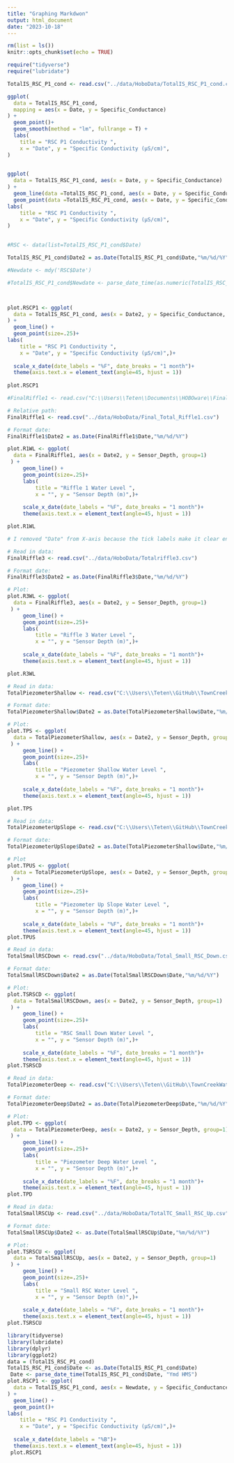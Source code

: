 ```yaml
---
title: "Graphing Markdwon"
output: html_document
date: "2023-10-18"
---
```


```r
rm(list = ls())
knitr::opts_chunk$set(echo = TRUE)
```

```r
require("tidyverse")
require("lubridate")
```


```r
TotalIS_RSC_P1_cond <- read.csv("../data/HoboData/TotalIS_RSC_P1_cond.csv")
```


```r
ggplot(
  data = TotalIS_RSC_P1_cond,
  mapping = aes(x = Date, y = Specific_Conductance)
) +
  geom_point()+
  geom_smooth(method = "lm", fullrange = T) +
  labs(
    title = "RSC P1 Conductivity ",
    x = "Date", y = "Specific Conductivity (μS/cm)",
) 
   
```


```r
ggplot(
  data = TotalIS_RSC_P1_cond, aes(x = Date, y = Specific_Conductance)
) +
  geom_line(data =TotalIS_RSC_P1_cond, aes(x = Date, y = Specific_Conductance)  )+
  geom_point(data =TotalIS_RSC_P1_cond, aes(x = Date, y = Specific_Conductance) )+ 
labs(
    title = "RSC P1 Conductivity ",
    x = "Date", y = "Specific Conductivity (μS/cm)",
) 
   
```

```r
#RSC <- data(list=TotalIS_RSC_P1_cond$Date)

TotalIS_RSC_P1_cond$Date2 = as.Date(TotalIS_RSC_P1_cond$Date,"%m/%d/%Y")

#Newdate <- mdy('RSC$Date')

#TotalIS_RSC_P1_cond$Newdate <- parse_date_time(as.numeric(TotalIS_RSC_P1_cond$Date, "mdy HM"))



plot.RSCP1 <- ggplot(
  data = TotalIS_RSC_P1_cond, aes(x = Date2, y = Specific_Conductance, group=1)
) +
  geom_line() +
  geom_point(size=.25)+ 
labs(
    title = "RSC P1 Conductivity ",
    x = "Date", y = "Specific Conductivity (μS/cm)",)+
    
  scale_x_date(date_labels = "%F", date_breaks = "1 month")+
  theme(axis.text.x = element_text(angle=45, hjust = 1))
    
plot.RSCP1
```


```r
#FinalRiffle1 <- read.csv("C:\\Users\\Teten\\Documents\\HOBOware\\Final_Total_Riffle1.csv") # Tete's Windows path

# Relative path:
FinalRiffle1 <- read.csv("../data/HoboData/Final_Total_Riffle1.csv")

# Format date:
FinalRiffle1$Date2 = as.Date(FinalRiffle1$Date,"%m/%d/%Y")

plot.R1WL <- ggplot(
  data = FinalRiffle1, aes(x = Date2, y = Sensor_Depth, group=1)
 ) +
     geom_line() +
     geom_point(size=.25)+ 
     labs(
         title = "Riffle 1 Water Level ",
         x = "", y = "Sensor Depth (m)",)+
     
     scale_x_date(date_labels = "%F", date_breaks = "1 month")+
     theme(axis.text.x = element_text(angle=45, hjust = 1))

plot.R1WL

# I removed "Date" from X-axis because the tick labels make it clear enough that it's a date
```

```r
# Read in data:
FinalRiffle3 <- read.csv("../data/HoboData/Totalriffle3.csv")

# Format date:
FinalRiffle3$Date2 = as.Date(FinalRiffle3$Date,"%m/%d/%Y")

# Plot:
plot.R3WL <- ggplot(
  data = FinalRiffle3, aes(x = Date2, y = Sensor_Depth, group=1)
 ) +
     geom_line() +
     geom_point(size=.25)+ 
     labs(
         title = "Riffle 3 Water Level ",
         x = "", y = "Sensor Depth (m)",)+
     
     scale_x_date(date_labels = "%F", date_breaks = "1 month")+
     theme(axis.text.x = element_text(angle=45, hjust = 1))

plot.R3WL

```

```r
# Read in data:
TotalPiezometerShallow <- read.csv("C:\\Users\\Teten\\GitHub\\TownCreekWater\\data\\HoboData\\TotalRSC_Piezometer_shallow.csv")

# Format date:
TotalPiezometerShallow$Date2 = as.Date(TotalPiezometerShallow$Date,"%m/%d/%Y")

# Plot:
plot.TPS <- ggplot(
  data = TotalPiezometerShallow, aes(x = Date2, y = Sensor_Depth, group=1)
 ) +
     geom_line() +
     geom_point(size=.25)+ 
     labs(
         title = "Piezometer Shallow Water Level ",
         x = "", y = "Sensor Depth (m)",)+
     
     scale_x_date(date_labels = "%F", date_breaks = "1 month")+
     theme(axis.text.x = element_text(angle=45, hjust = 1))

plot.TPS
```



```r
# Read in data:
TotalPiezometerUpSlope <- read.csv("C:\\Users\\Teten\\GitHub\\TownCreekWater\\data\\HoboData\\piezometer_up_slope.csv")

# Format date:
TotalPiezometerUpSlope$Date2 = as.Date(TotalPiezometerShallow$Date,"%m/%d/%Y")

# Plot
plot.TPUS <- ggplot(
  data = TotalPiezometerUpSlope, aes(x = Date2, y = Sensor_Depth, group=1)
 ) +
     geom_line() +
     geom_point(size=.25)+ 
     labs(
         title = "Piezometer Up Slope Water Level ",
         x = "", y = "Sensor Depth (m)",)+
     
     scale_x_date(date_labels = "%F", date_breaks = "1 month")+
     theme(axis.text.x = element_text(angle=45, hjust = 1))
plot.TPUS

```

```r
# Read in data:
TotalSmallRSCDown <- read.csv("../data/HoboData/Total_Small_RSC_Down.csv")

# Format date:
TotalSmallRSCDown$Date2 = as.Date(TotalSmallRSCDown$Date,"%m/%d/%Y")

# Plot:
plot.TSRSCD <- ggplot(
  data = TotalSmallRSCDown, aes(x = Date2, y = Sensor_Depth, group=1)
 ) +
     geom_line() +
     geom_point(size=.25)+ 
     labs(
         title = "RSC Small Down Water Level ",
         x = "", y = "Sensor Depth (m)",)+
     
     scale_x_date(date_labels = "%F", date_breaks = "1 month")+
     theme(axis.text.x = element_text(angle=45, hjust = 1))
plot.TSRSCD
```

```r
# Read in data:
TotalPiezometerDeep <- read.csv("C:\\Users\\Teten\\GitHub\\TownCreekWater\\data\\HoboData\\Totalrsc_piezometer_deep.csv")

# Format date:
TotalPiezometerDeep$Date2 = as.Date(TotalPiezometerDeep$Date,"%m/%d/%Y")

# Plot:
plot.TPD <- ggplot(
  data = TotalPiezometerDeep, aes(x = Date2, y = Sensor_Depth, group=1)
 ) +
     geom_line() +
     geom_point(size=.25)+ 
     labs(
         title = "Piezometer Deep Water Level ",
         x = "", y = "Sensor Depth (m)",)+
     
     scale_x_date(date_labels = "%F", date_breaks = "1 month")+
     theme(axis.text.x = element_text(angle=45, hjust = 1))
plot.TPD
```


```r
# Read in data:
TotalSmallRSCUp <- read.csv("../data/HoboData/TotalTC_Small_RSC_Up.csv")

# Format date:
TotalSmallRSCUp$Date2 <- as.Date(TotalSmallRSCUp$Date,"%m/%d/%Y")

# Plot:
plot.TSRSCU <- ggplot(
  data = TotalSmallRSCUp, aes(x = Date2, y = Sensor_Depth, group=1)
 ) +
     geom_line() +
     geom_point(size=.25)+ 
     labs(
         title = "Small RSC Water Level ",
         x = "", y = "Sensor Depth (m)",)+
     
     scale_x_date(date_labels = "%F", date_breaks = "1 month")+
     theme(axis.text.x = element_text(angle=45, hjust = 1))
plot.TSRSCU
```


```r
library(tidyverse)
library(lubridate)
library(dplyr)
library(ggplot2)
data = (TotalIS_RSC_P1_cond)
TotalIS_RSC_P1_cond$Date <- as.Date(TotalIS_RSC_P1_cond$Date)
 Date <- parse_date_time(TotalIS_RSC_P1_cond$Date, "Ymd HMS")
plot.RSCP1 <- ggplot(
  data = TotalIS_RSC_P1_cond, aes(x = Newdate, y = Specific_Conductance, group=1)
) +
  geom_line() +
  geom_point()+ 
labs(
    title = "RSC P1 Conductivity ",
    x = "Date", y = "Specific Conductivity (μS/cm)",)+
    
  scale_x_date(date_labels = "%B")+
  theme(axis.text.x = element_text(angle=45, hjust = 1))
 plot.RSCP1

```

